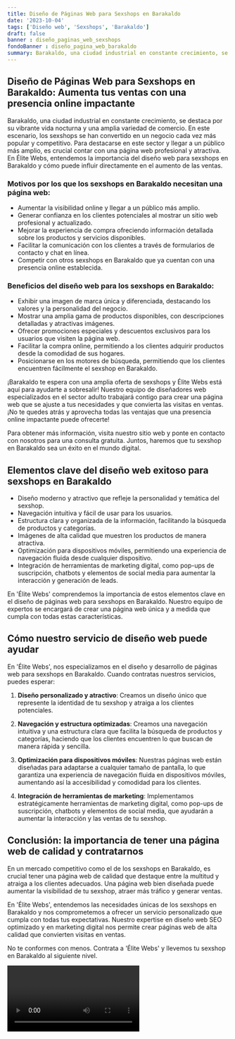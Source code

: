 ```yaml
---
title: Diseño de Páginas Web para Sexshops en Barakaldo
date: '2023-10-04'
tags: ['Diseño web', 'Sexshops', 'Barakaldo']
draft: false
banner : diseño_paginas_web_sexshops
fondoBanner : diseño_pagina_web_barakaldo
summary: Barakaldo, una ciudad industrial en constante crecimiento, se destaca por su vibrante vida nocturna y una amplia variedad de comercio. En este escenario, los sexshops se han convertido en un negocio cada vez más popular y competitivo. Para destacarse en este sector y llegar a un público más amplio, es crucial contar con una página web profesional y atractiva. En Élite Webs, entendemos la importancia del diseño web para sexshops en Barakaldo y cómo puede influir directamente en el aumento de las ventas.
---
```


## Diseño de Páginas Web para Sexshops en Barakaldo: Aumenta tus ventas con una presencia online impactante

Barakaldo, una ciudad industrial en constante crecimiento, se destaca por su vibrante vida nocturna y una amplia variedad de comercio. En este escenario, los sexshops se han convertido en un negocio cada vez más popular y competitivo. Para destacarse en este sector y llegar a un público más amplio, es crucial contar con una página web profesional y atractiva. En Élite Webs, entendemos la importancia del diseño web para sexshops en Barakaldo y cómo puede influir directamente en el aumento de las ventas.

### Motivos por los que los sexshops en Barakaldo necesitan una página web:
- Aumentar la visibilidad online y llegar a un público más amplio.
- Generar confianza en los clientes potenciales al mostrar un sitio web profesional y actualizado.
- Mejorar la experiencia de compra ofreciendo información detallada sobre los productos y servicios disponibles.
- Facilitar la comunicación con los clientes a través de formularios de contacto y chat en línea.
- Competir con otros sexshops en Barakaldo que ya cuentan con una presencia online establecida.

### Beneficios del diseño web para los sexshops en Barakaldo:
- Exhibir una imagen de marca única y diferenciada, destacando los valores y la personalidad del negocio.
- Mostrar una amplia gama de productos disponibles, con descripciones detalladas y atractivas imágenes.
- Ofrecer promociones especiales y descuentos exclusivos para los usuarios que visiten la página web.
- Facilitar la compra online, permitiendo a los clientes adquirir productos desde la comodidad de sus hogares.
- Posicionarse en los motores de búsqueda, permitiendo que los clientes encuentren fácilmente el sexshop en Barakaldo.

¡Barakaldo te espera con una amplia oferta de sexshops y Élite Webs está aquí para ayudarte a sobresalir! Nuestro equipo de diseñadores web especializados en el sector adulto trabajará contigo para crear una página web que se ajuste a tus necesidades y que convierta las visitas en ventas. ¡No te quedes atrás y aprovecha todas las ventajas que una presencia online impactante puede ofrecerte!

Para obtener más información, visita nuestro sitio web y ponte en contacto con nosotros para una consulta gratuita. Juntos, haremos que tu sexshop en Barakaldo sea un éxito en el mundo digital.

<GifSeo />

<Cta />

## Elementos clave del diseño web exitoso para sexshops en Barakaldo

- Diseño moderno y atractivo que refleje la personalidad y temática del sexshop.
- Navegación intuitiva y fácil de usar para los usuarios.
- Estructura clara y organizada de la información, facilitando la búsqueda de productos y categorías.
- Imágenes de alta calidad que muestren los productos de manera atractiva.
- Optimización para dispositivos móviles, permitiendo una experiencia de navegación fluida desde cualquier dispositivo.
- Integración de herramientas de marketing digital, como pop-ups de suscripción, chatbots y elementos de social media para aumentar la interacción y generación de leads.

En 'Élite Webs' comprendemos la importancia de estos elementos clave en el diseño de páginas web para sexshops en Barakaldo. Nuestro equipo de expertos se encargará de crear una página web única y a medida que cumpla con todas estas características.

## Cómo nuestro servicio de diseño web puede ayudar

En 'Élite Webs', nos especializamos en el diseño y desarrollo de páginas web para sexshops en Barakaldo. Cuando contratas nuestros servicios, puedes esperar:

1. **Diseño personalizado y atractivo**: Creamos un diseño único que represente la identidad de tu sexshop y atraiga a los clientes potenciales.

2. **Navegación y estructura optimizadas**: Creamos una navegación intuitiva y una estructura clara que facilita la búsqueda de productos y categorías, haciendo que los clientes encuentren lo que buscan de manera rápida y sencilla.

3. **Optimización para dispositivos móviles**: Nuestras páginas web están diseñadas para adaptarse a cualquier tamaño de pantalla, lo que garantiza una experiencia de navegación fluida en dispositivos móviles, aumentando así la accesibilidad y comodidad para los clientes.

4. **Integración de herramientas de marketing**: Implementamos estratégicamente herramientas de marketing digital, como pop-ups de suscripción, chatbots y elementos de social media, que ayudarán a aumentar la interacción y las ventas de tu sexshop.

## Conclusión: la importancia de tener una página web de calidad y contratarnos

En un mercado competitivo como el de los sexshops en Barakaldo, es crucial tener una página web de calidad que destaque entre la multitud y atraiga a los clientes adecuados. Una página web bien diseñada puede aumentar la visibilidad de tu sexshop, atraer más tráfico y generar ventas.

En 'Élite Webs', entendemos las necesidades únicas de los sexshops en Barakaldo y nos comprometemos a ofrecer un servicio personalizado que cumpla con todas tus expectativas. Nuestro expertise en diseño web SEO optimizado y en marketing digital nos permite crear páginas web de alta calidad que convierten visitas en ventas.

No te conformes con menos. Contrata a 'Élite Webs' y llevemos tu sexshop en Barakaldo al siguiente nivel.

<Video />

<CtaBot job='Sexshops' city='Barakaldo'/>

<Gmaps query='Barakaldo+españa+maps' />